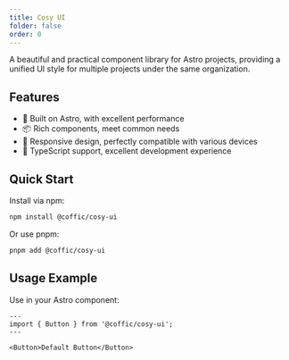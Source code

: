 ```yaml
---
title: Cosy UI
folder: false
order: 0
---
```


A beautiful and practical component library for Astro projects, providing a unified UI style for multiple projects under the same organization.

## Features

- 🚀 Built on Astro, with excellent performance
- 📦 Rich components, meet common needs
- 📱 Responsive design, perfectly compatible with various devices
- 🔧 TypeScript support, excellent development experience

## Quick Start

Install via npm:

```bash
npm install @coffic/cosy-ui
```

Or use pnpm:

```bash
pnpm add @coffic/cosy-ui
```

## Usage Example

Use in your Astro component:

```astro
---
import { Button } from '@coffic/cosy-ui';
---

<Button>Default Button</Button>
```

